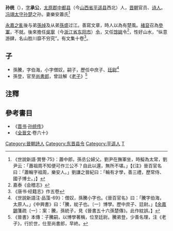'''孙统'''（{{bd|?||?|}}），[[表字|字]]'''承公'''，[[太原郡|太原郡]][[中都县_(西汉)|中都县]]（今[[山西省|山西省]][[平遥县|平遥县]]西北）人，[[晋朝|晋朝]]官员、[[诗人|诗人]]。[[冯翊郡|冯翊]][[太守|太守]][[孫楚_(西晉)|孙楚]]之孙。妻樂安蕭氏<ref>《世說新語·賞譽·75》：蕭中郎，孫丞公婦父。劉尹在撫軍坐，時擬為太常，劉尹云：「蕭祖周不知便可作三公不？自此以還，無所不堪。」【《注》晉百官名曰：「蕭輪字祖周，樂安人。」劉謙之晉紀曰：「輪有才學，善三禮，歷常侍、國子博士。」】</ref>

[[永嘉之亂|永嘉之亂]]後与弟[[孫绰|孫绰]]及从弟[[孫盛|孫盛]]过江。善寫文章，時人以為有楚風。[[褚裒|褚裒]]召為[[參軍|參軍]]，不就。後來擔任[[吴宁县|吳寧]]（今[[浙江省|浙江省]][[东阳市|东阳市]]）[[县令|令]]，又任[[余姚县|馀姚]]令<ref>嘉泰《会稽志》</ref>，性好山水，“纵意游肆，名山胜川靡不穷究”。有文集十卷<ref>《唐书·经籍志》作五卷</ref>。

==子==
*孫騰，字伯海，小字僧奴，嗣子，歷任中庶子、[[廷尉|廷尉]]<ref>《世說新語注·品藻-69》：僧奴，孫騰小字也。《晉百官名》曰：「騰字伯海，太原人。」《中興書》曰：「騰，紞子也。〔一〕博學。歷中庶子、廷尉。」【[[余嘉錫|余嘉錫]]箋疏〔一〕：案：騰，孫統子，見《晉書五十六孫楚傳》。此作紞誤。】</ref>
*孫登，官至[[尚書郎|尚書郎]]，曾註解《[[老子|老子]]》<ref>《晉書》本傳：子騰嗣，以博學著稱，位至廷尉。騰弟登，少善名理，注《老子》，行於世，仕至尚書郎，早終。</ref>

== 注釋 ==
{{reflist}}

== 參考書目 ==
*《[[晋书|晋书]]·[[s:晉書/卷056#孫楚|孙统传]]》
*《[[全晉文|全晉文]]·卷六十》

{{DEFAULTSORT:S}}
[[Category:晉朝詩人|Category:晉朝詩人]]
[[Category:东晋县令|Category:东晋县令]]
[[Category:平遥人|Category:平遥人]]
[[Category:孙姓|T]]